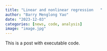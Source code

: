 ```yaml
---
title: "Linear and nonlinear regression   "
author: "Barry Menglong Yao"
date: "2023-12-03"
categories: [news, code, analysis]
image: "image.jpg"
---
```


This is a post with executable code.
